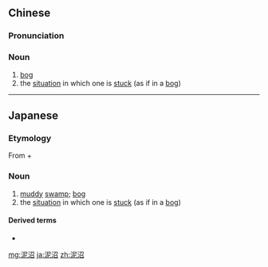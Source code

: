 ==Chinese==
{{zh-forms}}
{{wikipedia|lang=zh}}

===Pronunciation===
{{zh-pron
|m=nízhǎo
|mn=nî-chiau
|cat=n
}}

===Noun===
{{zh-noun}}

# [[bog]]
# the [[situation]] in which one is [[stuck]] (as if in a [[bog]])

----

==Japanese==
{{ja-kanjitab|どろ|ぬま|yomi=k}}

===Etymology===
From {{m|ja|泥||tr=doro|mud}} + {{m|ja|沼||tr=numa|swamp}}

===Noun===
{{ja-noun|どろぬま}}

# [[muddy]] [[swamp]]; [[bog]]
# the [[situation]] in which one is [[stuck]] (as if in a [[bog]])

====Derived terms====
* {{m|ja|泥沼化||tr=doronumaka|[[bog down]]}}

[[mg:泥沼]]
[[ja:泥沼]]
[[zh:泥沼]]